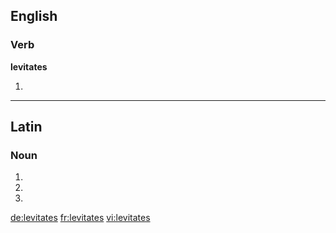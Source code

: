 ==English==

===Verb===
'''levitates'''

# {{en-third-person singular of|levitate}}

----

==Latin==

===Noun===
{{la-noun-form|levitātēs}}

# {{inflection of|levitas|levitās|nom|p|lang=la}}
# {{inflection of|levitas|levitās|acc|p|lang=la}}
# {{inflection of|levitas|levitās|voc|p|lang=la}}

[[de:levitates]]
[[fr:levitates]]
[[vi:levitates]]
